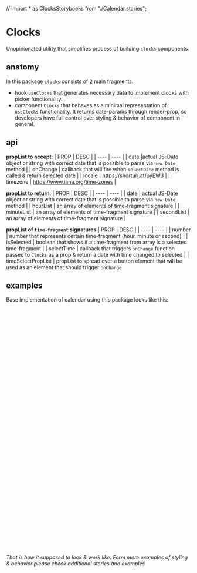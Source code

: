 // import * as ClocksStorybooks from "./Calendar.stories";

# Clocks

Unopinionated utility that simplifies process of building `clocks` components.

<Canvas of={ClocksStorybooks.Base} />

## anatomy

In this package `clocks` consists of 2 main fragments:

- hook `useClocks` that generates necessary data to implement clocks with picker functionality.
- component `Clocks` that behaves as a minimal representation of `useClocks` functionality. It returns date-params through render-prop, so developers have full control over styling & behavior of component in general.

## api

**propList to accept**:
| PROP | DESC |
| ---- | ---- |
| date |actual JS-Date object or string with correct date that is possible to parse via `new Date` method |
| onChange | callback that will fire when `selectDate` method is called & return selected date |
| locale | https://shorturl.at/pyEW3 |
| timezone | https://www.iana.org/time-zones |

**propList to return**:
| PROP | DESC |
| ---- | ---- |
| date | actual JS-Date object or string with correct date that is possible to parse via `new Date` method |
| hourList | an array of elements of time-fragment signature |
| minuteList | an array of elements of time-fragment signature |
| secondList | an array of elements of time-fragment signature |

**propList of `time-fragment` signatures**
| PROP | DESC |
| ---- | ---- |
| number | number that represents certain time-fragment (hour, minute or second) |
| isSelected | boolean that shows if a time-fragment from array is a selected time-fragment |
| selectTime | callback that triggers `onChange` function passed to `Clocks` as a prop & return a date with time changed to selected |
| timeSelectPropList | propList to spread over a button element that will be used as an element that should trigger `onChange`

## examples

Base implementation of calendar using this package looks like this:

```jsx
    <Clocks
    // pass params
          date={new Date()}
          onChange={(date: Date) => {
            `updateArgs({ date })`;
          }}
        >
        {/* destructurize object that passed through render prop list */}
          {({ hourList, minuteList, secondList }) => (
            {/* utilize prop list with time data to render pickers*/}
            <div className="flex gap-2">
              <div className={BlocksStyles}>
                {hourList.map(({ number, select, isSelected }) => (
                  <button
                    onClick={() => select()}
                    className={ButtonStyles(isSelected)}
                  >
                    {number}
                  </button>
                ))}
              </div>
              <div className={BlocksStyles}>
                {minuteList.map(({ number, select, isSelected }) => (
                  <button
                    onClick={() => select()}
                    className={ButtonStyles(isSelected)}
                  >
                    {number}
                  </button>
                ))}
              </div>
              <div className={BlocksStyles}>
                {secondList.map(({ number, select, isSelected }) => (
                  <button
                    onClick={() => select()}
                    className={ButtonStyles(isSelected)}
                  >
                    {number}
                  </button>
                ))}
              </div>
            </div>
          )}
        </Clocks>
```

_That is how it supposed to look & work like. Form more examples of styling & behavior please check additional stories and examples_

<Canvas of={ClocksStorybooks.Base} />
